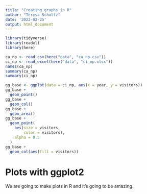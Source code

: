 ```yaml
---
title: "Creating graphs in R"
author: "Teresa Schultz"
date: '2022-02-25'
output: html_document
---
```


```r
library(tidyverse)
library(readxl)
library(here)
```

```r
ca_np <- read_csv(here("data", "ca_np.csv"))
ci_np <- read_excel(here("data", "ci_np.xlsx"))
names(ca_np)
summary(ca_np)
summary(ci_np)
```

```r
gg_base <- ggplot(data = ci_np, aes(x = year, y = visitors))
gg_base +
  geom_point()
gg_base +
  geom_col()
gg_base +  
  geom_area()
gg_base + 
  geom_point(
    aes(size = visitors,
        color = visitors),
    alpha = 0.5
  )
gg_base + 
  geom_col(aes(fill = visitors))
```

# Plots with ggplot2

We are going to make plots in R and it's going to be amazing.
